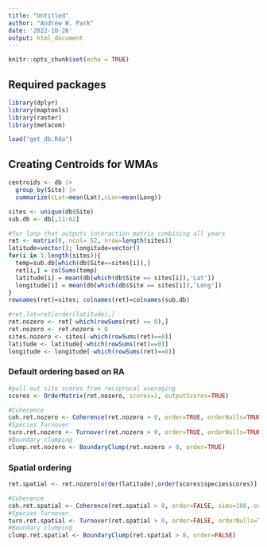 ```yaml
---
title: "Untitled"
author: "Andrew W. Park"
date: '2022-10-26'
output: html_document
---
```


```r
knitr::opts_chunk$set(echo = TRUE)
```




## Required packages
```r
library(dplyr)
library(maptools)
library(raster)
library(metacom)
```


```r
load("get_db.Rda")
```






## Creating Centroids for WMAs
```r

centroids <- db |> 
  group_by(Site) |> 
  summarize(cLat=mean(Lat),cLon=mean(Long))

```





```r

sites <- unique(db$Site)
sub.db <- db[,11:62]

#for loop that outputs interaction matrix combining all years
ret <- matrix(0, ncol= 52, nrow=length(sites)) 
latitude=vector(); longitude=vector()
for(i in 1:length(sites)){
  temp=sub.db[which(db$Site==sites[i]),]	
  ret[i,] = colSums(temp)
  latitude[i] = mean(db[which(db$Site == sites[i]),'Lat'])
  longitude[i] = mean(db[which(db$Site == sites[i]),'Long'])
}
rownames(ret)=sites; colnames(ret)=colnames(sub.db)

#ret.lat=ret[order(latitude),]
ret.nozero <- ret[-which(rowSums(ret) == 0),]
ret.nozero <- ret.nozero > 0 
sites.nozero <- sites[-which(rowSums(ret)==0)]
latitude <- latitude[-which(rowSums(ret)==0)]
longitude <- longitude[-which(rowSums(ret)==0)]

```





### Default ordering based on RA 

```r
#pull out site scores from reciprocal averaging
scores <- OrderMatrix(ret.nozero, scores=1, outputScores=TRUE)

#Coherence 
coh.ret.nozero <- Coherence(ret.nozero > 0, order=TRUE, orderNulls=TRUE)
#Species Turnover
turn.ret.nozero <- Turnover(ret.nozero > 0, order=TRUE, orderNulls=TRUE)
#Boundary clumping
clump.ret.nozero <- BoundaryClump(ret.nozero > 0, order=TRUE)

```







### Spatial ordering

```r
ret.spatial <- ret.nozero[order(latitude),order(scores$speciesscores)]

#Coherence 
coh.ret.spatial <- Coherence(ret.spatial > 0, order=FALSE, sims=100, orderNulls=TRUE)
#Species Turnover
turn.ret.spatial <- Turnover(ret.spatial > 0, order=FALSE, orderNulls=TRUE)
#Boundary clumping
clump.ret.spatial <- BoundaryClump(ret.spatial > 0, order=FALSE)

```


